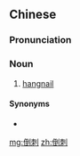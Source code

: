 ==Chinese==
{{zh-forms}}

===Pronunciation===
{{zh-pron
|m=dàocì,er=y
|c=dou3 ci3
|cat=n
}}

===Noun===
{{zh-noun}}

# [[hangnail]] {{gloss|protruding piece of nail tissue or skin near base of fingernail or toenail}}

====Synonyms====
* {{zh-l|肉刺}}

[[mg:倒刺]]
[[zh:倒刺]]